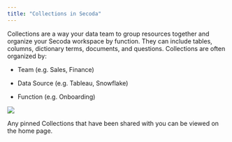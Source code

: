 ```yaml
---
title: "Collections in Secoda"
---
```


Collections are a way your data team to group resources together and organize your Secoda workspace by function. They can include tables, columns, dictionary terms, documents, and questions. Collections are often organized by:

* Team (e.g. Sales, Finance)

* Data Source (e.g. Tableau, Snowflake)

* Function (e.g. Onboarding)

![](https://3544070331-files.gitbook.io/~/files/v0/b/gitbook-x-prod.appspot.com/o/spaces%2FqxbfBjqa19PllrcxgKxO%2Fuploads%2Fu2g3aK4i6ilcvghTUefd%2Fhome.png?alt=media&token=ec7b261c-5206-4a78-ba2b-2343dd72cc4c)

Any pinned Collections that have been shared with you can be viewed on the home page.